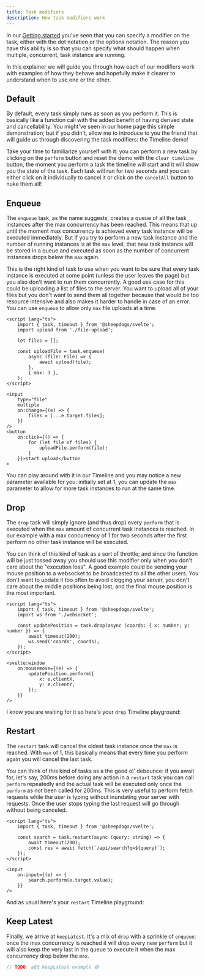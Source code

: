 ```yaml
---
title: Task modifiers
description: How task modifiers work
---
```



In our [Getting started](/getting-started/usage#task-modifiers) you've seen that you can specify a
modifier on the task, either with the dot notation or the options notation. The reason you have this
ability is so that you can specify what should happen when multiple, concurrent, task instance are
running.

In this explainer we will guide you through how each of our modifiers work with examples of how they
behave and hopefully make it clearer to understand when to use one or the other.

## Default

By default, every task simply runs as soon as you perform it. This is basically like a function call
with the added benefit of having derived state and cancellability. You might've seen in our home
page this simple demonstration; but if you didn't, allow me to introduce to you the friend that will
guide us through discovering the task modifiers: the Timeline demo!

Take your time to familiarize yourself with it: you can perform a new task by clicking on the
`perform` button and reset the demo with the `clear timeline` button, the moment you perform a task
the timeline will start and it will show you the state of the task. Each task will run for two
seconds and you can either click on it individually to cancel it or click on the `cancelAll` button
to nuke them all!

<Timeline show_max={false} client:load />

## Enqueue

The `enqueue` task, as the name suggests, creates a queue of all the task instances after the max
concurrency has been reached. This means that up until the moment max concurrency is achieved every
task instance will be executed immediately. But if you try to perform a new task instance and the
number of running instances is at the `max` level, that new task instance will be stored in a queue
and executed as soon as the number of concurrent instances drops below the `max` again.

This is the right kind of task to use when you want to be sure that every task instance is executed
at some point (unless the user leaves the page) but you also don't want to run them concurrently. A
good use case for this could be uploading a list of files to the server. You want to upload all of
your files but you don't want to send them all together because that would be too resource intensive
and also makes it harder to handle in case of an error. You can use `enqueue` to allow only `max`
file uploads at a time.

```svelte
<script lang="ts">
	import { task, timeout } from '@sheepdogs/svelte';
	import upload from './file-upload';

	let files = [];

	const uploadFile = task.enqueue(
		async (file: File) => {
			await upload(file);
		},
		{ max: 3 },
	);
</script>

<input
	type="file"
	multiple
	on:change={(e) => {
		files = [...e.target.files];
	}}
/>
<button
	on:click={() => {
		for (let file of files) {
			uploadFile.perform(file);
		}
	}}>start upload</button
>
```

You can play around with it in our Timeline and you may notice a new parameter available for you:
initially set at 1, you can update the `max` parameter to allow for more task instances to run at
the same time.

<Timeline selected_task_type="enqueue" client:load />

## Drop

The `drop` task will simply ignore (and thus drop) every `perform` that is executed when the `max`
amount of concurrent task instances is reached. In our example with a max concurrency of 1 for two
seconds after the first perform no other task instance will be executed.

You can think of this kind of task as a sort of throttle; and since the function will be just tossed
away you should use this modifier only when you don't care about the "execution loss". A good
example could be sending your mouse position to a websocket to be broadcasted to all the other
users. You don't want to update it too often to avoid clogging your server, you don't care about the
middle positions being lost, and the final mouse position is the most important.

```svelte
<script lang="ts">
	import { task, timeout } from '@sheepdogs/svelte';
	import ws from './websocket';

	const updatePosition = task.drop(async (coords: { x: number; y: number }) => {
		await timeout(200);
		ws.send('coords', coords);
	});
</script>

<svelte:window
	on:mousemove={(e) => {
		updatePosition.perform({
			x: e.clientX,
			y: e.clientY,
		});
	}}
/>
```

I know you are waiting for it so here's your `drop` Timeline playground:

<Timeline selected_task_type="drop" client:load />

## Restart

The `restart` task will cancel the oldest task instance once the `max` is reached. With `max` of 1,
this basically means that every time you perform again you will cancel the last task.

You can think of this kind of tasks as a the good ol' debounce: if you await for, let's say, 200ms
before doing any action in a `restart` task you can call `perform` repeatedly and the actual task
will be executed only once the `perform` as not been called for 200ms. This is very useful to
perform fetch requests while the user is typing without inundating your server with requests. Once
the user stops typing the last request will go through without being canceled.

```svelte
<script lang="ts">
	import { task, timeout } from '@sheepdogs/svelte';

	const search = task.restart(async (query: string) => {
		await timeout(200);
		const res = await fetch(`/api/search?q=${query}`);
	});
</script>

<input
	on:input={(e) => {
		search.perform(e.target.value);
	}}
/>
```

And as usual here's your `restart` Timeline playground:

<Timeline selected_task_type="restart" client:load />

## Keep Latest

Finally, we arrive at `keepLatest`. It's a mix of `drop` with a sprinkle of `enqueue`: once the max
concurrency is reached it will drop every new `perform` but it will also keep the very last in the
queue to execute it when the max concurrency drop below the `max`.

```ts
// TODO: add keepLatest example 😅
```

<Timeline selected_task_type="keepLatest" client:load />
